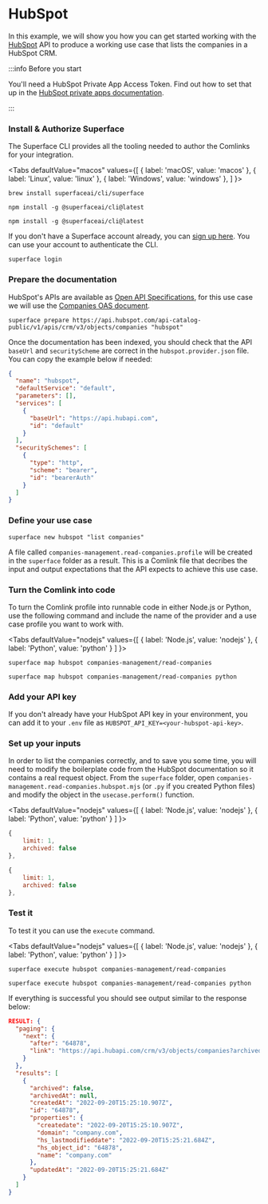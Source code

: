 
# HubSpot

In this example, we will show you how you can get started working with the [HubSpot](https://hubspot.com/) API to produce a working use case that lists the companies in a HubSpot CRM.

:::info Before you start

You'll need a HubSpot Private App Access Token. Find out how to set that up in the [HubSpot private apps documentation](https://developers.hubspot.com/docs/api/private-apps).

:::

<div class="count-steps-h3">

### Install & Authorize Superface

The Superface CLI provides all the tooling needed to author the Comlinks for your integration.

<Tabs
  defaultValue="macos"
  values={[
    { label: 'macOS', value: 'macos' },
    { label: 'Linux', value: 'linux' },
    { label: 'Windows', value: 'windows' },
  ]
}>

<TabItem value="macos">

```shell title="Install with Homebrew"
brew install superfaceai/cli/superface
```

</TabItem>
<TabItem value="linux">

```shell title="Install with NPM"
npm install -g @superfaceai/cli@latest
```

</TabItem>
<TabItem value="windows">

```shell title="Install with NPM"
npm install -g @superfaceai/cli@latest
```

</TabItem>
</Tabs>

If you don't have a Superface account already, you can [sign up here](https://superface.ai/create-account). You can use your account to authenticate the CLI.

```shell
superface login
```

### Prepare the documentation

HubSpot's APIs are available as [Open API Specifications](https://api.hubspot.com/api-catalog-public/v1/apis), for this use case we will use the [Companies OAS document](https://api.hubspot.com/api-catalog-public/v1/apis/crm/v3/objects/companies).

```shell
superface prepare https://api.hubspot.com/api-catalog-public/v1/apis/crm/v3/objects/companies "hubspot"
```

Once the documentation has been indexed, you should check that the API `baseUrl` and `securityScheme` are correct in the `hubspot.provider.json` file. You can copy the example below if needed:

```json title="hubspot.provider.json"
{
  "name": "hubspot",
  "defaultService": "default",
  "parameters": [],
  "services": [
    {
      "baseUrl": "https://api.hubapi.com",
      "id": "default"
    }
  ],
  "securitySchemes": [
    {
      "type": "http",
      "scheme": "bearer",
      "id": "bearerAuth"
    }
  ]
}
```

### Define your use case

```shell
superface new hubspot "list companies"
```

A file called `companies-management.read-companies.profile` will be created in the `superface` folder as a result. This is a Comlink file that decribes the input and output expectations that the API expects to achieve this use case.

### Turn the Comlink into code

To turn the Comlink profile into runnable code in either Node.js or Python, use the following command and include the name of the provider and a use case profile you want to work with.

<Tabs
  defaultValue="nodejs"
  values={[
    { label: 'Node.js', value: 'nodejs' },
    { label: 'Python', value: 'python' }
  ]
}>

<TabItem value="nodejs">

```shell
superface map hubspot companies-management/read-companies
```

</TabItem>
<TabItem value="python">

```shell
superface map hubspot companies-management/read-companies python
```

</TabItem>
</Tabs>

### Add your API key

If you don't already have your HubSpot API key in your environment, you can add it to your `.env` file as `HUBSPOT_API_KEY=<your-hubspot-api-key>`.

### Set up your inputs

In order to list the companies correctly, and to save you some time, you will need to modify the boilerplate code from the HubSpot documentation so it contains a real request object. From the `superface` folder, open `companies-management.read-companies.hubspot.mjs` (or `.py` if you created Python files) and modify the object in the `usecase.perform()` function.

<Tabs
  defaultValue="nodejs"
  values={[
    { label: 'Node.js', value: 'nodejs' },
    { label: 'Python', value: 'python' }
  ]
}>

<TabItem value="nodejs">

```js title="companies-management.read-companies.hubspot.mjs"
{
    limit: 1,
    archived: false
},
```

</TabItem>
<TabItem value="python">

```js title="companies-management.read-companies.hubspot.py"
{
    limit: 1,
    archived: false
},
```

</TabItem>
</Tabs>

### Test it

To test it you can use the `execute` command.

<Tabs
  defaultValue="nodejs"
  values={[
    { label: 'Node.js', value: 'nodejs' },
    { label: 'Python', value: 'python' }
  ]
}>

<TabItem value="nodejs">

```shell
superface execute hubspot companies-management/read-companies
```

</TabItem>
<TabItem value="python">

```shell
superface execute hubspot companies-management/read-companies python
```

</TabItem>
</Tabs>

If everything is successful you should see output similar to the response below:

```json
RESULT: {
  "paging": {
    "next": {
      "after": "64878",
      "link": "https://api.hubapi.com/crm/v3/objects/companies?archived=false&limit=1&after=64878"
    }
  },
  "results": [
    {
      "archived": false,
      "archivedAt": null,
      "createdAt": "2022-09-20T15:25:10.907Z",
      "id": "64878",
      "properties": {
        "createdate": "2022-09-20T15:25:10.907Z",
        "domain": "company.com",
        "hs_lastmodifieddate": "2022-09-20T15:25:21.684Z",
        "hs_object_id": "64878",
        "name": "company.com"
      },
      "updatedAt": "2022-09-20T15:25:21.684Z"
    }
  ]
}
```

</div>
